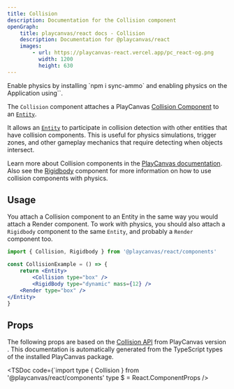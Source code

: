 ```yaml
---
title: Collision
description: Documentation for the Collision component
openGraph:
    title: playcanvas/react docs - Collision
    description: Documentation for @playcanvas/react
    images:
        - url: https://playcanvas-react.vercel.app/pc_react-og.png
          width: 1200
          height: 630
---
```



<Callout type="info" emoji="️💡">
  Enable physics by installing `npm i sync-ammo` and enabling physics on the Application using`<Application usePhysics/>`.
</Callout>

The `Collision` component attaches a PlayCanvas [Collision Component](https://api.playcanvas.com/classes/Engine.CollisionComponent.html) to an [`Entity`](/docs/api/entity).

It allows an [`Entity`](/docs/api/entity) to participate in collision detection with other entities that have collision components. This is useful for physics simulations, trigger zones, and other gameplay mechanics that require detecting when objects intersect.

Learn more about Collision components in the [PlayCanvas documentation](https://api.playcanvas.com/classes/Engine.CollisionComponent.html). Also see the [Rigidbody](/api/components/rigidbody) component for more information on how to use collision components with physics.

## Usage

You attach a Collision component to an Entity in the same way you would attach a Render component. To work with physics, you should also attach a `Rigidbody` component to the same `Entity`, and probably a `Render` component too.

```jsx copy filename="collision.jsx"
import { Collision, Rigidbody } from '@playcanvas/react/components'

const CollisionExample = () => {
    return <Entity>
        <Collision type="box" />
        <RigidBody type="dynamic" mass={12} />
    <Render type="box" />
</Entity>
}
```

## Props

The following props are based on the [Collision API](https://developer.playcanvas.com/en/api/pc.CollisionComponent.html) from PlayCanvas version **<PcVersion />**. This documentation is automatically generated from the TypeScript types of the installed PlayCanvas package.

<TSDoc
  code={`import type { Collision } from '@playcanvas/react/components'
type $ = React.ComponentProps<typeof Collision>
/>
